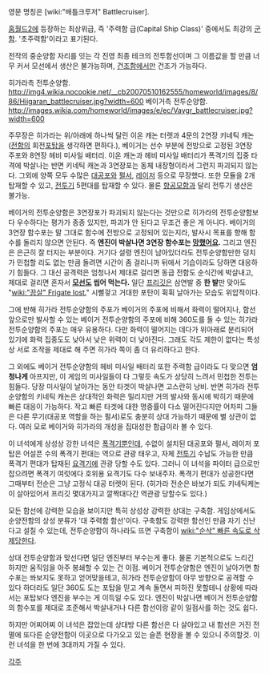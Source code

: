 영문 명칭은 [wiki:"배틀크루저" Battlecruiser].

[[홈월드2]]에 등장하는 최상위급, 즉 '주력함 급(Capital Ship Class)' 중에서도 최강의 [[군함]]. '초주력함'이라고 표기된다.

전작의 중순양함 자리를 잇는 각 진영 최종 테크의 전투함선이며 그 이름값을 할 만큼 너무 커서 모선에서 생산은 불가능하며, [[건조함]]에서만 건조가 가능하다.  

히가라측 전투순양함.
http://img4.wikia.nocookie.net/__cb20070510162555/homeworld/images/8/86/Hiigaran_battlecruiser.jpg?width=600
베이거측 전투순양함.
http://images.wikia.com/homeworld/images/e/ec/Vaygr_battlecruiser.jpg?width=600 

주무장은 히가라는 위/아래에 하나씩 달린 이온 캐논 터렛과 4문의 2연장 키네틱 캐논([[전함]]의 회전[[포탑]]을 생각하면 편하다.), 베이거는 선수 부분에 전방으로 고정된 3연장 주포와 8연장 헤비 미사일 배터리. 이온 캐논과 헤비 미사일 배터리가 폭격기의 집중 타격에 박살나는 반면 키네틱 캐논과 3연장포는 동체 내장형이라서 그런지 파괴되지 않는다. 그외에 양쪽 모두 수많은 [[대공포]]와 [[펄서]], [[레이저]] 등으로 무장했다. 또한 모듈을 2개 탑재할 수 있고, [[전투기]] 5편대를 탑재할 수 있다. 물론 [[항공모함]]과 달리 전투기 생산은 불가능.

베이거의 전투순양함은 3연장포가 파괴되지 않는다는 것만으로 히가라의 전투순양함보다 우수하다는 평가가 종종 있지만, 파괴가 안 된다고 무조건 좋은 게 아니다. 베이거의 3연장 함수포는 말 그대로 함수에 전방으로 고정되어 있는지라, 발사시 목표를 향해 함수를 돌리지 않으면 안된다. 즉 '''엔진이 박살나면 3연장 함수포는 [[망했어요]].''' 그리고 엔진은 은근히 잘 터지는 부분이다. 거기다 설령 엔진이 남아있더라도 전투순양함만한 덩치가 민첩할 리도 없는 만큼 돌려면 시간이 좀 걸리니까 뒤에서 기습이라도 당하면 대응하기 힘들다. 그 대신 공격력은 엄청나서 제대로 걸리면 동급 전함도 순식간에 박살내고, 제대로 걸리면 혼자서 '''[[모선]]도 씹어 먹는다.''' 일단 [[프리깃]]은 삼연발 중 '''한 발'''만 맞아도 "[[wiki:"끔살" Frigate lost.]]" 시뻘겋고 거대한 포탄이 휙휙 날아가는 모습도 위압적이다.

그에 반해 히가라 전투순양함의 주포가 베이거의 주포에 비해서 화력이 떨어지나, 함선 앞으로만 발사할 수 있는 베이거 전투순양함의 주포에 비해 360도를 돌 수 있는 히가라 전투순양함의 주포는 매우 유용하다. 다만 화력이 떨어지는 데다가 위아래로 분리되어 있기에 화력 집중도도 낮아서 낮은 위력이 더 낮아진다. 그래도 각도 제한이 없다는 특성상 서로 조작을 제대로 해 주면 히가라 쪽이 좀 더 유리하다고 한다.

그 외에도 베이거 전투순양함의 헤비 미사일 배터리 또한 주력함 급이라도 다 맞으면 '''엄청나게''' 아프지만, 이 게임의 미사일들이 다 그렇듯 속도가 상당히 느려서 민첩한 전투는 힘들다. 당장 미사일이 날아가는 동안 타겟이 박살나면 고스란히 낭비. 반면 히가라 전투순양함의 키네틱 캐논은 상대적인 화력은 밀리지만 거의 발사와 동시에 박히기 때문에 빠른 대응이 가능하다. 작고 빠른 타겟에 대한 명중률이 다소 떨어진다지만 어차피 그들은 다른 무기(대공포 역할을 하는 펄서)로도 충분히 상대 가능하기 때문에 별 상관이 없다. 여러 모로 베이거와 히가라의 개성을 집대성한 함급이라 볼 수 있다.

이 녀석에게 상성상 강한 녀석은 [[폭격기]]뿐인데, 수없이 설치된 대공포와 펄서, 레이저 포탑은 어설픈 수의 폭격기 편대는 역으로 관광 태우고, 자체 [[전투기]] 수납도 가능한 만큼 폭격기 편대가 탑재된 [[요격기]]에 관광 당할 수도 있다. 그러니 이 녀석을 파이터 급으로만 잡으려면 폭격기 여럿에다 호위용 요격기도 다수 보내주자. 폭격기 편대가 성공한다면 그때부터 전순은 그냥 고정식 대공 터렛이 된다. (히가라 전순은 바보가 되도 키네틱케논이 살아있어서 프리깃 몇대가지고 깔짝대다간 역관광 당할수도 있다.)

모든 함선에 강력한 모습을 보이지만 특히 상성상 강력한 상대는 구축함. 게임상에서도 순양전함의 상성 분류가 '대 주력함 함선'이다. 구축함도 강력한 함선인 만큼 자기 신난다고 설칠 수 있는데, 전투순양함이 하나라도 뜨면 구축함이 [[wiki:"순삭" 빠른 속도로 삭제]]당한다.

상대 전투순양함과 맞선다면 일단 엔진부터 부수는게 좋다. 물론 기본적으로도 느리긴 하지만 움직임을 아주 봉쇄할 수 있는 건 이점. 베이거 전투순양함은 엔진이 날아가면 함수포는 쏴보지도 못하고 얻어맞을테고, 히가라 전투순양함이 아무 방향으로 공격할 수 있다 하더라도 일단 360도 도는 포탑을 믿고 계속 돌면서 피하진 못할테니 상황에 따라서는 포탑보다 엔진을 부수는 게 이득일 수도 있다. 엔진이 박살나면 베이거 전투순양함의 함수포를 제대로 조준해서 박살내거나 다른 함선이랑 같이 일점사를 하는 것도 쉽다.

하지만 어찌어찌 이 녀석은 잡았는데 상대방 다른 함선은 다 살아있고 내 함선은 거진 전멸에 또다른 순양전함이 이곳으로 다가오고 있는 슬픈 현장을 볼 수 있으니 주의할것. 이런 녀석을 한 번에 3대까지 가질 수 있다. 

[[각주]]
